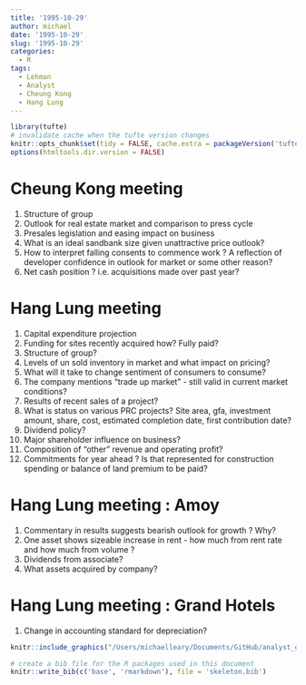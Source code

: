 ```yaml
---
title: '1995-10-29'
author: michael
date: '1995-10-29'
slug: '1995-10-29'
categories:
  - R
tags:
  - Lehman
  - Analyst
  - Cheung Kong
  - Hang Lung
---
```


```r
library(tufte)
# invalidate cache when the tufte version changes
knitr::opts_chunk$set(tidy = FALSE, cache.extra = packageVersion('tufte'))
options(htmltools.dir.version = FALSE)
```

# Cheung Kong meeting

1. Structure of group
1. Outlook for real estate market and comparison to press cycle
1. Presales legislation and easing impact on business
1. What is an ideal sandbank size given unattractive price outlook?
1. How to interpret falling consents to commence work ? A reflection of developer confidence in outlook for market or some other reason?
1. Net cash position ? i.e. acquisitions made over past year?

# Hang Lung meeting

1. Capital expenditure projection
1. Funding for sites recently acquired how? Fully paid?
1. Structure of group?
1. Levels of un sold inventory in market and what impact on pricing?
1. What will it take to change sentiment of consumers to consume?
1. The company mentions "trade up market" - still valid in current market conditions? 
1. Results of recent sales of a project?
1. What is status on various PRC projects? Site area, gfa, investment amount, share, cost, estimated completion date, first contribution date? 
1. Dividend policy? 
1. Major shareholder influence on business?
1. Composition of "other" revenue and operating profit? 
1. Commitments for year ahead ? Is that represented for construction spending or balance of land premium to be paid? 

# Hang Lung meeting : Amoy

1. Commentary in results suggests bearish outlook for growth ? Why?
1. One asset shows sizeable increase in rent - how much from rent rate and how much from volume ?
1. Dividends from associate? 
1. What assets acquired by company?

# Hang Lung meeting : Grand Hotels

1. Change in accounting standard for depreciation?

```r
knitr::include_graphics("/Users/michaelleary/Documents/GitHub/analyst_diary/data/hanglungmindmap.jpg")
```

```r
# create a bib file for the R packages used in this document
knitr::write_bib(c('base', 'rmarkdown'), file = 'skeleton.bib')
```

